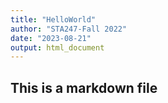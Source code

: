 ```yaml
---
title: "HelloWorld"
author: "STA247-Fall 2022"
date: "2023-08-21"
output: html_document
---
```


## This is a markdown file